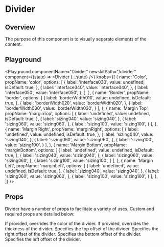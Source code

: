 


# Divider

## Overview

The purpose of this component is to visually separate elements of the content.

## Playground

<Playground
  componentName="Divider"
  newskitPath="/divider"
  component={(state) => <LegacyBlock width="100%"><Divider {...state} /></LegacyBlock>}
  knobs={[
    {
      name: 'Color',
      propName: 'color',
      options: [
        {
          label: 'interface030',
          value: undefined,
          isDefault: true,
        },
        {
          label: 'interface040',
          value: 'interface040',
        },
        {
          label: 'interface050',
          value: 'interface050',
        },
      ],
    },
    {
      name: 'Border',
      propName: 'border',
      options: [
        {
          label: 'borderWidth010',
          value: undefined,
          isDefault: true,
        },
        {
          label: 'borderWidth020',
          value: 'borderWidth020',
        },
        {
          label: 'borderWidth030',
          value: 'borderWidth030',
        }
      ],
    },
    {
      name: 'Margin Top',
      propName: 'marginTop',
      options: [
        {
          label: 'undefined',
          value: undefined,
          isDefault: true,
        },
        {
          label: 'sizing040',
          value: 'sizing040',
        },
        {
          label: 'sizing060',
          value: 'sizing060',
        },
        {
          label: 'sizing100',
          value: 'sizing100',
        }
      ],
    },
    {
      name: 'Margin Right',
      propName: 'marginRight',
      options: [
        {
          label: 'undefined',
          value: undefined,
          isDefault: true,
        },
        {
          label: 'sizing040',
          value: 'sizing040',
        },
        {
          label: 'sizing060',
          value: 'sizing060',
        },
        {
          label: 'sizing100',
          value: 'sizing100',
        }
      ],
    },
    {
      name: 'Margin Bottom',
      propName: 'marginBottom',
      options: [
        {
          label: 'undefined',
          value: undefined,
          isDefault: true,
        },
        {
          label: 'sizing040',
          value: 'sizing040',
        },
        {
          label: 'sizing060',
          value: 'sizing060',
        },
        {
          label: 'sizing100',
          value: 'sizing100',
        }
      ],
    },
    {
      name: 'Margin Left',
      propName: 'marginLeft',
      options: [
        {
          label: 'undefined',
          value: undefined,
          isDefault: true,
        },
        {
          label: 'sizing040',
          value: 'sizing040',
        },
        {
          label: 'sizing060',
          value: 'sizing060',
        },
        {
          label: 'sizing100',
          value: 'sizing100',
        }
      ],
    },
  ]}
/>

## Props

Divider have a number of props to facilitate a variety of uses. Custom and required props are detailed below:

<LegacyBlock marginTop="sizing050">
  <Prop name="color" type="ColorKeys">
    If provided, overrides the color of the divider.
  </Prop>
  <Prop name="border" type="BorderKeys">
    If provided, overrides the thickness of the divider.
  </Prop>
  <Prop name="marginTop" type="SizingKeys">
    Specifies the top offset of the divider.
  </Prop>
  <Prop name="marginRight" type="SizingKeys">
    Specifies the right offset of the divider.
  </Prop>
  <Prop name="marginBottom" type="SizingKeys">
    Specifies the bottom offset of the divider.
  </Prop>
  <Prop name="marginLeft" type="SizingKeys">
    Specifies the left offset of the divider.
  </Prop>
</LegacyBlock>
